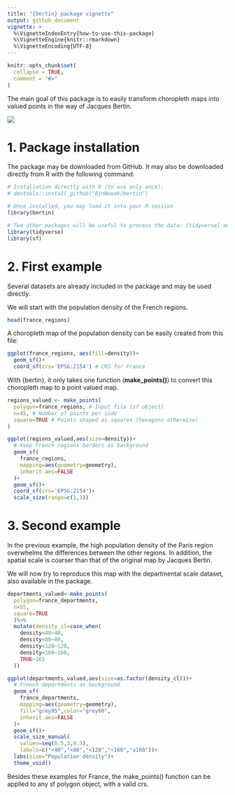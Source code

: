 ```yaml
---
title: "{bertin} package vignette"
output: github_document
vignette: >
  %\VignetteIndexEntry{how-to-use-this-package}
  %\VignetteEngine{knitr::rmarkdown}
  %\VignetteEncoding{UTF-8}
---
```


```r
knitr::opts_chunk$set(
  collapse = TRUE,
  comment = "#>"
)
```

The main goal of this package is to easily transform choropleth maps into valued points in the way of Jacques Bertin.

![](https://raw.githubusercontent.com/BjnNowak/Lessons/main/fig/R_2/bertin.png)

# 1. Package installation

The package may be downloaded from GitHub. It may also be downloaded directly from R with the following command: 

```r
# Installation directly with R (to use only once):
# devtools::install_github("BjnNowak/bertin")

# Once installed, you may load it into your R session
library(bertin)

# Two other packages will be useful to process the data: {tidyverse} and {sf}
library(tidyverse)
library(sf)

```

# 2. First example

Several datasets are already included in the package and may be used directly. 

We will start with the population density of the French regions.

```r
head(france_regions)

```

A choropleth map of the population density can be easily created from this file:

```r
ggplot(france_regions, aes(fill=density))+
  geom_sf()+
  coord_sf(crs='EPSG:2154') # CRS for France

```

With {bertin}, it only takes one function (**make_points()**) to convert this choropleth map to a point valued map.

```r
regions_valued <- make_points(
  polygon=france_regions, # Input file (sf object)
  n=45, # Number of points per side
  square=TRUE # Points shaped as squares (hexagons otherwise)
)

ggplot(regions_valued,aes(size=density))+
  # Keep French regions borders as background
  geom_sf(
    france_regions,
    mapping=aes(geometry=geometry),
    inherit.aes=FALSE
  )+
  geom_sf()+
  coord_sf(crs='EPSG:2154')+
  scale_size(range=c(1,3))

```

# 3. Second example

In the previous example, the high population density of the Paris region overwhelms the differences between the other regions. In addition, the spatial scale is coarser than that of the original map by Jacques Bertin. 

We will now try to reproduce this map with the departmental scale dataset, also available in the package.

```r
departments_valued<-make_points(
  polygon=france_departments,
  n=55,
  square=TRUE
  )%>%
  mutate(density_cl=case_when(
    density<40~40,
    density<80~80,
    density<120~120,
    density<160~160,
    TRUE~161
  ))

ggplot(departments_valued,aes(size=as.factor(density_cl)))+
  # French departments as background
  geom_sf(
    france_departments,
    mapping=aes(geometry=geometry),
    fill="grey95",color="grey60",
    inherit.aes=FALSE
  )+
  geom_sf()+
  scale_size_manual(
    values=seq(0.5,3,0.5),
    labels=c("<40","<80","<120","<160","≥160"))+
  labs(size="Population density")+
  theme_void()

```

Besides these examples for France, the make_points() function can be applied to any sf polygon object, with a valid crs.
